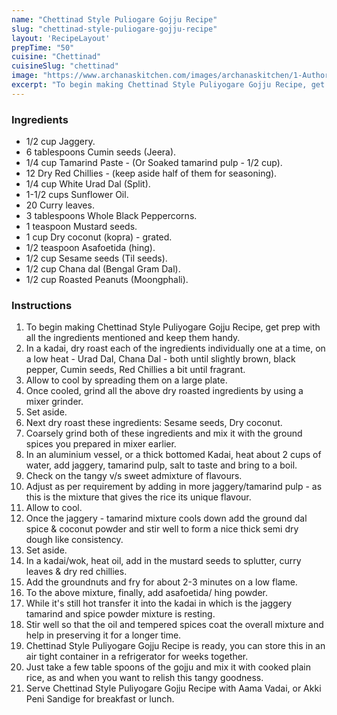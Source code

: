 ---
name: "Chettinad Style Puliogare Gojju Recipe"
slug: "chettinad-style-puliogare-gojju-recipe"
layout: 'RecipeLayout'
prepTime: "50"
cuisine: "Chettinad"
cuisineSlug: "chettinad"
image: "https://www.archanaskitchen.com/images/archanaskitchen/1-Author/FlavorFlameFusion/Puliyogare_1600.jpg"
excerpt: "To begin making Chettinad Style Puliyogare Gojju Recipe, get prep with all the ingredients mentioned and keep them handy"
---

### Ingredients

- 1/2 cup Jaggery.
- 6 tablespoons Cumin seeds (Jeera).
- 1/4 cup Tamarind Paste - (Or Soaked tamarind pulp - 1/2 cup).
- 12 Dry Red Chillies - (keep aside half of them for seasoning).
- 1/4 cup White Urad Dal (Split).
- 1-1/2 cups Sunflower Oil.
- 20 Curry leaves.
- 3 tablespoons Whole Black Peppercorns.
- 1 teaspoon Mustard seeds.
- 1 cup Dry coconut (kopra) - grated.
- 1/2 teaspoon Asafoetida (hing).
- 1/2 cup Sesame seeds (Til seeds).
- 1/2 cup Chana dal (Bengal Gram Dal).
- 1/2 cup Roasted Peanuts (Moongphali).

### Instructions

1. To begin making Chettinad Style Puliyogare Gojju Recipe, get prep with all the ingredients mentioned and keep them handy.
1. In a kadai, dry roast each of the ingredients individually one at a time, on a low heat - Urad Dal, Chana Dal - both until slightly brown, black pepper, Cumin seeds, Red Chillies a bit until fragrant.
1. Allow to cool by spreading them on a large plate.
1. Once cooled, grind all the above dry roasted ingredients by using a mixer grinder.
1. Set aside.
1. Next dry roast these ingredients: Sesame seeds, Dry coconut.
1. Coarsely grind both of these ingredients and mix it with the ground spices you prepared in mixer earlier.
1. In an aluminium vessel, or a thick bottomed Kadai, heat about 2 cups of water, add jaggery, tamarind pulp, salt to taste and bring to a boil.
1. Check on the tangy v/s sweet admixture of flavours.
1. Adjust as per requirement by adding in more jaggery/tamarind pulp - as this is the mixture that gives the rice its unique flavour.
1. Allow to cool.
1. Once the jaggery - tamarind mixture cools down add the ground dal spice & coconut powder and stir well to form a nice thick semi dry dough like consistency.
1. Set aside.
1. In a kadai/wok, heat oil, add in the mustard seeds to splutter, curry leaves & dry red chillies.
1. Add the groundnuts and fry for about 2-3 minutes on a low flame.
1. To the above mixture, finally, add asafoetida/ hing powder.
1. While it's still hot transfer it into the kadai in which is the jaggery tamarind and spice powder mixture is resting.
1. Stir well so that the oil and tempered spices coat the overall mixture and help in preserving it for a longer time.
1. Chettinad Style Puliyogare Gojju Recipe is ready, you can store this in an air tight container in a refrigerator for weeks together.
1. Just take a few table spoons of the gojju and mix it with cooked plain rice, as and when you want to relish this tangy goodness.
1. Serve Chettinad Style Puliyogare Gojju Recipe with Aama Vadai, or Akki Peni Sandige for breakfast or lunch.
